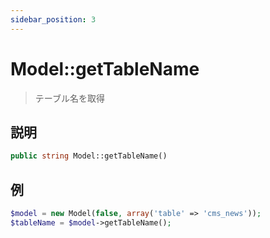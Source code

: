 ```yaml
---
sidebar_position: 3
---
```


# Model::getTableName

> テーブル名を取得

## 説明

```php
public string Model::getTableName()
```

## 例

```php title="Controller"
$model = new Model(false, array('table' => 'cms_news'));
$tableName = $model->getTableName();
```
